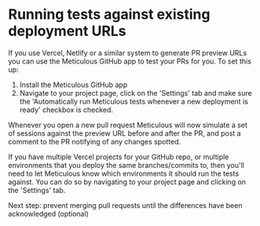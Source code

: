 # Running tests against existing deployment URLs

If you use Vercel, Netlify or a similar system to generate PR preview URLs you can use the Meticulous GitHub app to test your PRs for you. To set this up:

1. Install the Meticulous GitHub app
2. Navigate to your project page, click on the 'Settings' tab and make sure the 'Automatically run Meticulous tests whenever a new deployment is ready' checkbox is checked.

Whenever you open a new pull request Meticulous will now simulate a set of sessions against the preview URL before and after the PR, and post a comment to the PR notifying of any changes spotted.

If you have multiple Vercel projects for your GitHub repo, or multiple environments that you deploy the same branches/commits to, then you'll need to let Meticulous know which environments it should run the tests against. You can do so by navigating to your project page and clicking on the 'Settings' tab.

Next step: prevent merging pull requests until the differences have been acknowledged (optional)
